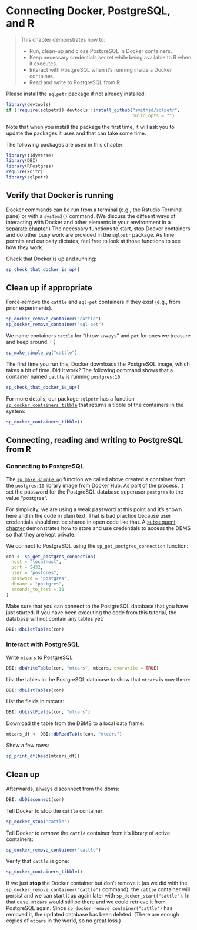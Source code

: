 # Connecting Docker, PostgreSQL, and R {#chapter_connect-docker-postgresql-r}

> This chapter demonstrates how to:
>
>  * Run, clean-up and close PostgreSQL in Docker containers.
>  * Keep necessary credentials secret while being available to R when it executes.
>  * Interact with PostgreSQL when it's running inside a Docker container.
>  * Read and write to PostgreSQL from R.

Please install the `sqlpetr` package if not already installed:
```r
library(devtools)
if (!require(sqlpetr)) devtools::install_github("smithjd/sqlpetr", 
                                                build_opts = "")
```
Note that when you install the package the first time, it will ask you to update the packages it uses and that can take some time.

The following packages are used in this chapter:
```r
library(tidyverse)
library(DBI)
library(RPostgres)
require(knitr)
library(sqlpetr)
```

## Verify that Docker is running

Docker commands can be run from a terminal (e.g., the Rstudio Terminal pane) or with a `system2()` command.  (We discuss the diffeent ways of interacting with Docker and other elements in your environment in a [separate chapter](#your-local-environment).)  The necessary functions to start, stop Docker containers and do other busy work are provided in the `sqlpetr` package.  As time permits and curiosity dictates, feel free to look at those functions to see how they work.

Check that Docker is up and running:

```r
sp_check_that_docker_is_up()
```

## Clean up if appropriate
Force-remove the `cattle` and `sql-pet` containers if they exist (e.g., from prior experiments).  
```r
sp_docker_remove_container("cattle")
sp_docker_remove_container("sql-pet")
```

We name containers `cattle` for "throw-aways" and `pet` for ones we treasure and keep around.  :-)
```r
sp_make_simple_pg("cattle")

```
The first time you run this, Docker downloads the PostgreSQL image, which takes a bit of time. Did it work? The following command shows that a container named `cattle` is running `postgres:10`.
```r
sp_check_that_docker_is_up()

```

For more details, our package `sqlpetr` has a function
[`sp_docker_containers_tibble`](https://smithjd.github.io/sqlpetr/reference/sp_docker_containers_tibble.html) that returns a tibble of the containers in the system:

```r
sp_docker_containers_tibble()

```


## Connecting, reading and writing to PostgreSQL from R


### Connecting to PostgreSQL
The [`sp_make_simple_pg`](https://smithjd.github.io/sqlpetr/reference/sp_make_simple_pg.html) function we called above created a container from the
`postgres:10` library image from Docker Hub. As part of the process, it set the
password for the PostgreSQL database superuser `postgres` to the value 
"postgres".

For simplicity, we are using a weak password at this point and it's shown here 
and in the code in plain text. That is bad practice because user credentials 
should not be shared in open code like that.  A [subsequent chapter](#dbms-login)
demonstrates how to store and use credentials to access the DBMS so that they 
are kept private.

We connect to PostgreSQL using the `sp_get_postgres_connection` function:

```r
con <- sp_get_postgres_connection(
  host = "localhost",
  port = 5432,
  user = "postgres",
  password = "postgres",
  dbname = "postgres",
  seconds_to_test = 30
)

```

Make sure that you can connect to the PostgreSQL database that you have just started. If you have been executing the code from this tutorial, the database will not contain any tables yet:

```r
DBI::dbListTables(con)
```

### Interact with PostgreSQL

Write `mtcars` to PostgreSQL
```r
DBI::dbWriteTable(con, "mtcars", mtcars, overwrite = TRUE)
```

List the tables in the PostgreSQL database to show that `mtcars` is now there:

```r
DBI::dbListTables(con)
```

List the fields in mtcars:
```r
DBI::dbListFields(con, "mtcars")
```

Download the table from the DBMS to a local data frame:
```r
mtcars_df <- DBI::dbReadTable(con, "mtcars")
```

Show a few rows:
```r
sp_print_df(head(mtcars_df))

```

## Clean up

Afterwards, always disconnect from the dbms:
```r
DBI::dbDisconnect(con)
```

Tell Docker to stop the `cattle` container:
```r
sp_docker_stop("cattle")
```

Tell Docker to *remove* the `cattle` container from it's library of active containers:
```r
sp_docker_remove_container("cattle")
```

Verify that `cattle` is gone:
```r
sp_docker_containers_tibble()

```

If we just **stop** the Docker container but don't remove it (as we did with the `sp_docker_remove_container("cattle")` command), the `cattle` container will persist and we can start it up again later with `sp_docker_start("cattle")`.  In that case, `mtcars` would still be there and we could retrieve it from PostgreSQL again.  Since `sp_docker_remove_container("cattle")`  has removed it, the updated database has been deleted.  (There are enough copies of `mtcars` in the world, so no great loss.)
